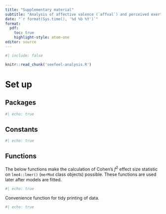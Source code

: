 ```yaml
---
title: "Supplementary material"
subtitle: "Analysis of affective valence (`affval`) and perceived exertion (`perexe`) outcomes"
date: "`r format(Sys.time(), '%d %b %Y')`"
format: 
  pdf:
    toc: true
    highlight-style: atom-one
editor: source
---
```


```R
#| include: false

knitr::read_chunk('seefeel-analysis.R')
```


\newpage

# Set up

## Packages

```R
#| echo: true
```

\newpage

## Constants

```R
#| echo: true
```

## Functions

The below functions make the calculation of Cohen's $f^2$ effect size statistic on `lme4::lmer()` (`merMod` class objects) possible. These functions are used later after models are fitted.

```R
#| echo: true
```

Convenience function for tidy printing of data.

```R
#| echo: true
```



